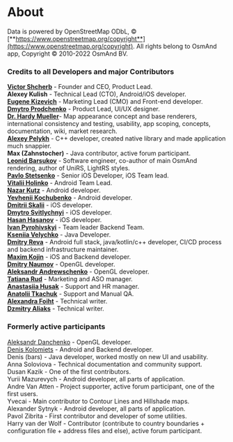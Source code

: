 # About
Data is powered by OpenStreetMap ODbL, &#169; [**https://www.openstreetmap.org/copyright**](https://www.openstreetmap.org/copyright).
All rights belong to OsmAnd app, Copyright &#169; 2010-2022 OsmAnd BV.

### Credits to all Developers and major Contributors
[**Victor Shcherb**](https://github.com/vshcherb) - Founder and CEO, Product Lead.  
**Alexey Kulish** - Technical Lead (CTO), Android/iOS developer.  
[**Eugene Kizevich**](http://github.com/EugeneZmeuk) - Marketing Lead (CMO) and Front-end developer.  
[**Dmytro Prodchenko**](https://github.com/dmpr0) - Product Lead, UI/UX designer.  
[**Dr. Hardy Mueller**](https://github.com/sonora)- Map appearance concept and base renderers, international consistency and testing, usability, app scoping, concepts, documentation, wiki, market research.  
[**Alexey Pelykh**](https://github.com/alexey-pelykh) - C++ developer, created native library and made application much snappier.  
**Max (Zahnstocher)** - Java contributor, active forum participant.  
[**Leonid Barsukov**](https://github.com/xmd5a2) - Software engineer, co-author of main OsmAnd rendering, author of UniRS, LightRS styles.  
[**Pavlo Stetsenko**](https://github.com/PaulStets) - Senior iOS Developer, iOS Team lead.  
[**Vitalii Holinko**](https://github.com/Chumva) - Android Team Lead.   
[**Nazar Kutz**](https://github.com/nazar-kutz) - Android developer.  
[**Yevhenii Kochubenko**](https://github.com/0xRe1nk0) - Android developer.   
[**Dmitrii Skalii**](https://github.com/Skalii) - iOS developer.  
[**Dmytro Svitlychnyi**](https://github.com/DmitrySvetlichny) - iOS developer.  
[**Hasan Hasanov**](https://github.com/hasanov080) - iOS developer.  
[**Ivan Pyrohivskyi**](https://github.com/ivanPyrohivskyi) - Team leader Backend Team.  
[**Kseniia Velychko**](https://github.com/alisa911) - Java Developer.  
[**Dmitry Reva**](https://github.com/Dima-1) - Android full stack, java/kotlin/c++ developer, CI/CD process and backend infrastructure maintainer.  
[**Maxim Kojin**](https://github.com/nnngrach) - iOS and Backend developer.    
[**Dmitry Naumov**](https://github.com/cepprice) - OpenGL developer.   
[**Aleksandr Andrewschenko**](https://github.com/Andrewschenko) - OpenGL developer.  
[**Tatiana Rud**](https://github.com/TatianaRud) - Marketing and ASO manager.  
[**Anastasiia Husak**](https://github.com/anastasiia936) - Support and HR manager.  
[**Anatolii Tkachuk**](https://github.com/Zirochkabila) - Support and Manual QA.   
[**Alexandra Foiht**](https://github.com/shurasmiling) - Technical writer.  
[**Dzmitry Aliaks**](https://github.com/DmitryAlexei) - Technical writer.  


### Formerly active participants
[Aleksandr Danchenko](https://github.com/StarQuasar) - OpenGL developer.  
[Denis Kolomiets](https://github.com/MadWasp79) - Android and Backend developer.  
Denis (bars) - Java developer, worked mostly on new UI and usability.  
Anna Soloviova - Technical documentation and community support.  
Dusan Kazik - One of the first contributors.  
Yurii Mazurevych - Android developer, all parts of application.  
Andre Van Atten - Project supporter, active forum participant, one of the first users.  
Yvecai - Main contributor to Contour Lines and Hillshade maps.  
Alexander Sytnyk - Android developer, all parts of application.  
Pavol Zibrita - First contributor and developer of some utilities.  
Harry van der Wolf - Contributor (contribute to country boundaries + configuration file + address files and else), active forum participant.  
